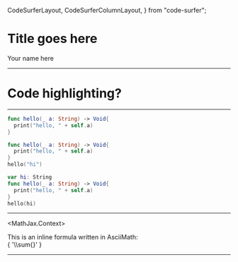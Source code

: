   CodeSurferLayout,
  CodeSurferColumnLayout,
} from "code-surfer";

# Title goes <Highlight>here</Highlight>
Your name here

---

# Code highlighting?

---

<CodeSurferLayout>

```swift title="Function definition"
func hello(_ a: String) -> Void{
  print("hello, " + self.a)
}
```

```swift 4 notes="hi"
func hello(_ a: String) -> Void{
  print("hello, " + self.a)
}
hello("hi")
```

```swift 1,5
var hi: String
func hello(_ a: String) -> Void{
  print("hello, " + self.a)
}
hello(hi)
```

</CodeSurferLayout>

---

<MathJax.Context>
<div>
  This is an inline formula written in AsciiMath: 
  <br/>
  <MathJax.Node inline>{ '\\sum{}' }</MathJax.Node>
</div>
</MathJax.Context>

---